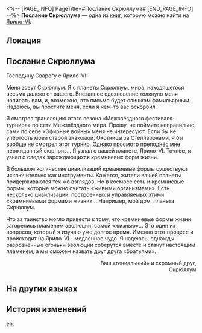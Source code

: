 <%-- [PAGE_INFO]
PageTitle=#Послание Скрюллума#
[END_PAGE_INFO] --%>
{{Дополнить}}
{{Книга Инфобокс
|id           = 261
|partIds      = 190510
|Название     = 
|Изображение  = Предмет Записи.png
|Мир          = Ярило-VI
|Томов        = 1
|Автор        = <!--нужно добавить-->
|Описание     = Послание от аристократа с планеты Скрюллум защитнику Подземья, в котором обсуждается возможность развития роботов в «кремниевые формы жизни» на Ярило-VI.
|Том1         = {{tx}}
|Источник1    = {{tx|Отсутствует источник}}
|Персонажи    = 
|Фракции      = 
}}
'''Послание Скрюллума''' — одна из [[Книги|книг]], которую можно найти на [[Ярило-VI]].

==Локация==
{{Отметка карты|<!--название карты-->|<!--id отметки-->}}

==Послание Скрюллума==
Господину Сварогу с Ярило-VI:

Меня зовут Скрюллум. Я с планеты Скрюллум, мира, находящегося весьма далеко от вашего. Внезапное вдохновение толкнуло меня написать вам, и, возможно, это письмо будет слишком фамильярным. Надеюсь, вы простите меня, если я чем-то вас оскорбил.

Я смотрел трансляцию этого сезона «Межзвёздного фестиваля-турнира» по сети Межзвёздного мира. Прошу, не поймите неправильно, сами по себе «Эфирные войны» меня не интересуют. Если бы не упёртость моей старой знакомой, Охотницы за Стелларонами, я бы вообще не смотрел этот турнир. Однако просмотр преподнёс мне неожиданный сюрприз... Я узнал о вашей планете, Ярило-VI. Точнее, я узнал о следах зарождающихся кремниевых форм жизни.

В большом количестве цивилизаций кремниевые формы существуют исключительно как инструменты. Кажется, жители вашей планеты придерживаются тех же взглядов. Но в космосе есть и кремниевые формы, которые можно считать «живыми организмами». Есть несколько цивилизаций, построенных и управляемых этими «кремниевыми формами жизни»... Например, мой дом, планета Скрюллум.

Что за таинство могло привести к тому, что кремниевые формы жизни загорелись пламенем эволюции, самой «жизнью»... Это один из вопросов, который я изучаю уже долгое время. Именно этот процесс и происходит на Ярило-VI - медленное чудо. Я надеюсь, однажды разрозненные огоньки эволюции соберутся вместе и станут настоящим пламенем, а мы сможем назвать друг друга «братьями».

<div align="right">Ваш «гениальный» и скромный друг,<br />
Скрюллум</div>

==На других языках==
{{На других языках
|en   = ''Screwllum's Message''
|zhs  = 螺丝咕姆的留言
|zht  = 螺絲咕姆的留言
|ja   = スクリューガムからのメッセージ
|ko   = 스크루룸의 메시지
|es   = Nota de Tornillum
|fr   = ''Message de Screwllum''
|ru   = Послание Скрюллума
|th   = ข้อความจาก Screwllum
|vi   = Lời Nhắn Của Screwllum
|de   = Screwllums Nachricht
|id   = Pesan dari Screwllum
|pt   = "Mensagem de Screwllum"
}}

==История изменений==
{{История изменений|3.5}}

[[en:]]